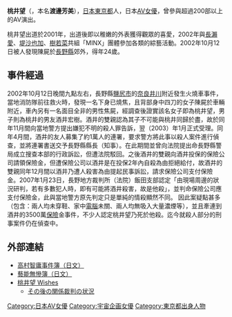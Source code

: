 {{AV女優|
| モデル名=桃井 望
| ふりがな=ももい のぞみ
| 画像ファイル= Nozomi Momoi.jpg
| 別名= 
| 愛称= ノンタン
| 生年= 1978
|生月=9
|生日=23
|没年=2002
|没月=10
|没日=12
|出身地={{JPN}}・[[東京都|東京都]]
|血液型=
|時点=
|身長=148
|体重=
|バスト=86
|ウエスト=56
|ヒップ=85
|カップ=F
|股下=
|靴=
|身体備考=
|ジャンル=[[AV女優|AV女優]]
|AV出演期間=2001年 - 2002年
|活動備考=
|他の活動=
|その他=
}}
{{japanese|japanese=桃井望|kana=ももい のぞみ|romaji=Momoi Nozomi}}

'''桃井望'''（{{bd|1978年|9月23日|2002年|10月12日|catIdx=桃M}}，本名'''渡邊芳美'''），[[日本|日本]][[東京都|東京都]]人，日本[[AV女優|AV女優]]，曾參與超過200部以上的AV演出。

桃井望出道於2001年，出道後即以稚嫩的外表獲得觀眾的喜愛，2002年與[[長瀨愛|長瀨愛]]、[[堤沙也加|堤沙也加]]、[[樹若菜|樹若菜]]共組「MINX」團體參加各類的綜藝活動。2002年10月12日被人發現陳屍於[[長野縣|長野縣]]郊外，得年24歲。

==事件經過==
2002年10月12日晚間九點左右，長野縣[[鹽尻市|鹽尻市]]的[[奈良井川|奈良井川]]附近發生火燒車事件，當地消防隊前往救火時，發現一名下身已燒焦，且背部身中四刀的女子陳屍於車輛附近，車內另有一名面目全非的男性焦屍，經調查後證實該名女子即為桃井望，男子則為桃井的男友酒井宏樹。酒井的雙親認為其子不可能與桃井同歸於盡，故於同年11月間向當地警方提出嫌犯不明的殺人罪告訴，翌（2003）年1月正式受理。同年4月間，酒井的友人募集了約1萬人的連署，要求警方將此事以殺人案件進行偵查，並將連署書送交予長野縣縣長（知事）。在此期間並曾向法院提出命長野縣警局成立搜查本部的行政訴訟，但遭法院駁回。之後酒井的雙親向酒井投保的保險公司請領保險金，但遭保險公司以酒井是在投保2年內自殺為由拒絕給付，故酒井的雙親同年12月間以酒井乃遭人殺害為由提起民事訴訟，請求保險公司支付保險金。2007年1月23日，長野地方裁判所（法院）飯田支部認定「由現場周邊的狀況研判，若有多數犯人時，即有可能將酒井殺害，故是他殺」，並判命保險公司應支付保險金，此與當地警方原先判定只是單純的情殺顯然不同。
因此案疑點甚多（包含：兩人均未穿鞋、家中[[電子計算機|電腦]]未關、兩人均無吸入大量濃煙等），並且牽連到酒井的3500萬[[保險|保險]]金事件，不少人認定桃井望乃死於他殺。迄今就殺人部分的刑事案件仍在偵查中。

==外部連結==
* [http://www.janjan.jp/column/0609/0609040622/1.php?action=tree 高村智庸事件簿（日文）]{{dead link|date=2018年3月 |bot=InternetArchiveBot |fix-attempted=yes }}
* [https://web.archive.org/web/20070329202645/http://homepage1.nifty.com/gimagima/geinou.htm 藝能無慘簿（日文）]
* [https://web.archive.org/web/20071125124555/http://tokyo.cool.ne.jp/imsa/ 桃井望 Wishes]
** [https://web.archive.org/web/20071113090027/http://tokyo.cool.ne.jp/imsa/Incident.html その後の関係裁判の状況]

{{DEFAULTSORT:Momoi Nozomi}}
[[Category:日本AV女優|Category:日本AV女優]]
[[Category:宇宙企画女優|Category:宇宙企画女優]]
[[Category:東京都出身人物|Category:東京都出身人物]]